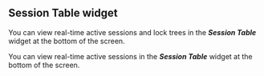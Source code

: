 ## Session Table widget

<InDoc product="postgresql,mysql,altibase,oracle,oracle-pro">

You can view real-time active sessions and lock trees in the **_Session Table_** widget at the bottom of the screen.

</InDoc>

<InDoc product="redis,mongodb,cubrid">

You can view real-time active sessions in the **_Session Table_** widget at the bottom of the screen.

</InDoc>
